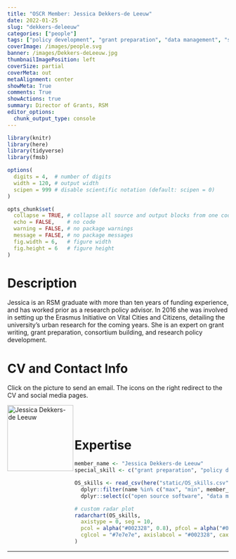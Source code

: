 ```yaml
---
title: "OSCR Member: Jessica Dekkers-de Leeuw"
date: 2022-01-25
slug: "dekkers-deleeuw"
categories: ["people"]
tags: ["policy development", "grant preparation", "data management", "school-rsm"] # top 3 categories + unique + school
coverImage: /images/people.svg
banner: /images/Dekkers-deLeeuw.jpg
thumbnailImagePosition: left
coverSize: partial
coverMeta: out
metaAlignment: center
showMeta: True
comments: True
showActions: true
summary: Director of Grants, RSM
editor_options: 
  chunk_output_type: console
---
```


```r

library(knitr)
library(here)
library(tidyverse)
library(fmsb)

options(
  digits = 4,  # number of digits
  width = 120, # output width
  scipen = 999 # disable scientific notation (default: scipen = 0)
)

opts_chunk$set(
  collapse = TRUE, # collapse all source and output blocks from one code chunk into a single block
  echo = FALSE,    # no code
  warning = FALSE, # no package warnings
  message = FALSE, # no package messages
  fig.width = 6,   # figure width
  fig.height = 6   # figure height
)

```

# Description

Jessica is an RSM graduate with more than ten years of funding experience, and has worked prior as a research policy advisor. In 2016 she was involved in setting up the Erasmus Initiative on Vital Cities and Citizens, detailing the university’s urban research for the coming years. She is an expert on grant writing, grant preparation, consortium building, and research policy development.

# CV and Contact Info

Click on the picture to send an email. The icons on the right redirect to the CV and social media pages.

<!-- EMAIL -->
<p>
  <a href="mailto:jdekkers@rsm.nl">
  <img border="0" alt="Jessica Dekkers-de Leeuw" src="/images/Dekkers-deLeeuw.jpg" width="150" height="150" align="left">
  </a>
</p>

<!-- CV -->
<p align="center">
  <a href="https://www.dropbox.com/s/eeyu6a36j6pjr6w/CV%20-%20J%20Dekkers-de%20Leeuw%20%28Jan%202022%29.docx?dl=0" class="fa fa-file fa-2x" style="color:#00B969;">
  </a>
</p>

<!-- LINKEDIN -->
<p align="center">
  <a href="https://www.linkedin.com/in/jessicadekkers/" class="fa fa-linkedin fa-2x" style="color:#000000;">
  </a>
</p>
 
<BR><BR>

# Expertise

```r

member_name <- "Jessica Dekkers-de Leeuw"
special_skill <- c("grant preparation", "policy development")

OS_skills <- read_csv(here("static/OS_skills.csv")) %>%
  dplyr::filter(name %in% c("max", "min", member_name)) %>%
  dplyr::select(c("open source software", "data management", "data sharing", "preregistration", all_of(special_skill), "open access", "reproducible analysis"))

# custom radar plot
radarchart(OS_skills,
  axistype = 0, seg = 10,
  pcol = alpha("#002328", 0.8), pfcol = alpha("#00B969", 0.6), plwd = 4, centerzero = TRUE, # polygon
  cglcol = "#7e7e7e", axislabcol = "#002328", caxislabels = seq(0, 10, 2), cglwd = 0.8 # grid
)

```

***


